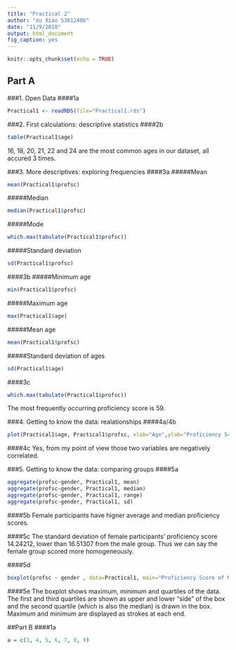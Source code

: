 ```yaml
---
title: "Practical 2"
author: "Xu Xiao S3612406"
date: "11/9/2018"
output: html_document
fig_caption: yes
---
```


```r
knitr::opts_chunk$set(echo = TRUE)
```

## Part A
###1. Open Data
####1a

```r
Practical1 <- readRDS(file="Practical1.rds")
```



###2. First calculations: descriptive statistics
####2b
```r
table(Practical1$age)
```
16, 18, 20, 21, 22 and 24 are the most common ages in our dataset, all accured 3 times.

###3. More descriptives: exploring frequencies
####3a
#####Mean
```r
mean(Practical1$profsc)
```
#####Median
```r
median(Practical1$profsc)
```
#####Mode
```r
which.max(tabulate(Practical1$profsc))
```
#####Standard deviation
```r
sd(Practical1$profsc)
```


####3b
#####Minimum age
```r
min(Practical1$profsc)
```
#####Maximum age
```r
max(Practical1$age)
```
#####Mean age
```r
mean(Practical1$profsc)
```
#####Standard deviation of ages
```r
sd(Practical1$age)
```


####3c
```r
which.max(tabulate(Practical1$profsc))
```
The most frequently occurring proficiency score is 59.



###4. Getting to know the data: realationships
####4a/4b
```r
plot(Practical1$age, Practical1$profsc, xlab="Age",ylab="Proficiency Score", main="Relationship between age of acquisition and L2 proficiency")
```

####4c
Yes, from my point of view those two variables are negatively correlated.


###5. Getting to know the data: comparing groups
####5a
```r
aggregate(profsc~gender, Practical1, mean)
aggregate(profsc~gender, Practical1, median)
aggregate(profsc~gender, Practical1, range)
aggregate(profsc~gender, Practical1, sd)
```
####5b
Female participants have higner average and median proficiency scores.

####5c
The standard deviation of female participants' proficiency score 14.24212, lower than 16.51307 from the male group. Thus we can say the female group scored more homogeneously.

####5d
```r
boxplot(profsc ~ gender , data=Practical1, main="Proficiency Score of Male and Female participants", xlab="Gender", ylab="Proficiency Score")
```

####5e
The boxplot shows maximum, minimum and quartiles of the data. The first and third quartiles are shown as upper and lower "side" of the box and the second quartile (which is also the median) is drawn in the box. Maximum and minimum are displayed as strokes at each end.



##Part B
####1a
```r
a = c(3, 4, 5, 6, 7, 8, 9)
```
